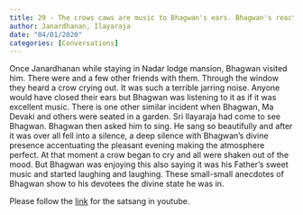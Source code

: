 ```yaml
---
title: 29 - The crows caws are music to Bhagwan's ears. Bhagwan's reactions to Ilayaraja's music and crow's caws.
author: Janardhanan, Ilayaraja 
date: "04/01/2020"
categories: [Conversations]
---
```

Once Janardhanan while staying in Nadar lodge mansion, Bhagwan visited him. There were and a few other friends with them. Through the window they heard a crow crying out. It was such a terrible jarring noise. Anyone would have closed their ears but Bhagwan was listening to it as if it was excellent music. There is one other similar incident when Bhagwan, Ma Devaki and others were seated in a garden. Sri Ilayaraja had come to see Bhagwan. Bhagwan then asked him to sing. He sang so beautifully and after it was over all fell into a silence, a deep silence with Bhagwan's divine presence accentuating the pleasant evening making the atmosphere perfect. At that moment a crow began to cry and all were shaken out of the mood. But Bhagwan was enjoying this also saying it was his Father's sweet music and started laughing and laughing. These small-small anecdotes of Bhagwan show to his devotees the divine state he was in.  
 
Please follow the [link](https://youtu.be/k3Pa_X6nrm8?si=JBDicNlIaVGkNudA) for the satsang in youtube.
